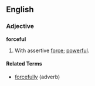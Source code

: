 ==English==

===Adjective===
'''forceful'''
# With assertive [[force]]; [[powerful]].

====Related Terms====
*[[forcefully]] (adverb)